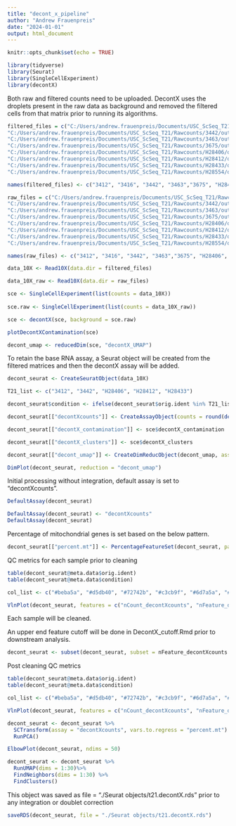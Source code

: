 ```yaml
---
title: "decont_x_pipeline"
author: "Andrew Frauenpreis"
date: "2024-01-01"
output: html_document
---
```


```r
knitr::opts_chunk$set(echo = TRUE)
```
```r
library(tidyverse)
library(Seurat)
library(SingleCellExperiment)
library(decontX)
```
  
  
Both raw and filtered counts need to be uploaded. DecontX uses the droplets present in the raw data as background and removed the filtered cells from that matrix prior to running its algorithms. 
  
  
```r
filtered_files = c("C:/Users/andrew.frauenpreis/Documents/USC_ScSeq_T21/Rawcounts/3412/outs/filtered_feature_bc_matrix", "C:/Users/andrew.frauenpreis/Documents/USC_ScSeq_T21/Rawcounts/3416/outs/filtered_feature_bc_matrix",
"C:/Users/andrew.frauenpreis/Documents/USC_ScSeq_T21/Rawcounts/3442/outs/filtered_feature_bc_matrix",
"C:/Users/andrew.frauenpreis/Documents/USC_ScSeq_T21/Rawcounts/3463/outs/filtered_feature_bc_matrix",
"C:/Users/andrew.frauenpreis/Documents/USC_ScSeq_T21/Rawcounts/3675/outs/filtered_feature_bc_matrix",
"C:/Users/andrew.frauenpreis/Documents/USC_ScSeq_T21/Rawcounts/H28406/outs/filtered_feature_bc_matrix",
"C:/Users/andrew.frauenpreis/Documents/USC_ScSeq_T21/Rawcounts/H28412/outs/filtered_feature_bc_matrix",
"C:/Users/andrew.frauenpreis/Documents/USC_ScSeq_T21/Rawcounts/H28433/outs/filtered_feature_bc_matrix",
"C:/Users/andrew.frauenpreis/Documents/USC_ScSeq_T21/Rawcounts/H28554/outs/filtered_feature_bc_matrix")

names(filtered_files) <- c("3412", "3416", "3442", "3463","3675", "H28406", "H28412", "H28433", "H28554")

raw_files = c("C:/Users/andrew.frauenpreis/Documents/USC_ScSeq_T21/Rawcounts/3412/outs/raw_feature_bc_matrix", "C:/Users/andrew.frauenpreis/Documents/USC_ScSeq_T21/Rawcounts/3416/outs/raw_feature_bc_matrix",
"C:/Users/andrew.frauenpreis/Documents/USC_ScSeq_T21/Rawcounts/3442/outs/raw_feature_bc_matrix",
"C:/Users/andrew.frauenpreis/Documents/USC_ScSeq_T21/Rawcounts/3463/outs/raw_feature_bc_matrix",
"C:/Users/andrew.frauenpreis/Documents/USC_ScSeq_T21/Rawcounts/3675/outs/raw_feature_bc_matrix",
"C:/Users/andrew.frauenpreis/Documents/USC_ScSeq_T21/Rawcounts/H28406/outs/raw_feature_bc_matrix",
"C:/Users/andrew.frauenpreis/Documents/USC_ScSeq_T21/Rawcounts/H28412/outs/raw_feature_bc_matrix",
"C:/Users/andrew.frauenpreis/Documents/USC_ScSeq_T21/Rawcounts/H28433/outs/raw_feature_bc_matrix",
"C:/Users/andrew.frauenpreis/Documents/USC_ScSeq_T21/Rawcounts/H28554/outs/raw_feature_bc_matrix")

names(raw_files) <- c("3412", "3416", "3442", "3463","3675", "H28406", "H28412", "H28433", "H28554")
```

```r
data_10X <- Read10X(data.dir = filtered_files)

data_10X_raw <- Read10X(data.dir = raw_files)
```

```r
sce <- SingleCellExperiment(list(counts = data_10X))
  
sce.raw <- SingleCellExperiment(list(counts = data_10X_raw))
```

```r
sce <- decontX(sce, background = sce.raw)
```

```r
plotDecontXContamination(sce)

decont_umap <- reducedDim(sce, "decontX_UMAP")
```
  
To retain the base RNA assay, a Seurat object will be created from the filtered matrices and then the decontX assay will be added.
  
```r
decont_seurat <- CreateSeuratObject(data_10X)

T21_list <- c("3412", "3442", "H28406", "H28412", "H28433")

decont_seurat$condition <- ifelse(decont_seurat$orig.ident %in% T21_list, "T21", "CTL")
```

```r
decont_seurat[["decontXcounts"]] <- CreateAssayObject(counts = round(decontXcounts(sce)))

decont_seurat[["decontX_contamination"]] <- sce$decontX_contamination

decont_seurat[["decontX_clusters"]] <- sce$decontX_clusters

decont_seurat[["decont_umap"]] <- CreateDimReducObject(decont_umap, assay = "decontXcounts")
```

```r
DimPlot(decont_seurat, reduction = "decont_umap")
```
  
Initial processing without integration, default assay is set to "decontXcounts".
  
```r
DefaultAssay(decont_seurat)

DefaultAssay(decont_seurat) <- "decontXcounts"
DefaultAssay(decont_seurat)
```
  
Percentage of mitochondrial genes is set based on the below pattern. 
  
```r
decont_seurat[["percent.mt"]] <- PercentageFeatureSet(decont_seurat, pattern = "^MT-")
```

QC metrics for each sample prior to cleaning

```r
table(decont_seurat@meta.data$orig.ident)
table(decont_seurat@meta.data$condition)
```

```r
col_list <- c("#beba5a", "#d5db40", "#72742b", "#c3cb9f", "#6d7a5a", "#7ee34d", "#a9e28b", "#5ab143", "#548b45")

VlnPlot(decont_seurat, features = c("nCount_decontXcounts", "nFeature_decontXcounts", "percent.mt"), cols = col_list)
```
  
Each sample will be cleaned.
  
An upper end feature cutoff will be done in DecontX_cutoff.Rmd prior to downstream analysis.
  
```r
decont_seurat <- subset(decont_seurat, subset = nFeature_decontXcounts > 200 & percent.mt < 20)
```

Post cleaning QC metrics

```r
table(decont_seurat@meta.data$orig.ident)
table(decont_seurat@meta.data$condition)
```

```r
col_list <- c("#beba5a", "#d5db40", "#72742b", "#c3cb9f", "#6d7a5a", "#7ee34d", "#a9e28b", "#5ab143", "#548b45")

VlnPlot(decont_seurat, features = c("nCount_decontXcounts", "nFeature_decontXcounts", "percent.mt"), cols = col_list)
```

```r
decont_seurat <- decont_seurat %>% 
  SCTransform(assay = "decontXcounts", vars.to.regress = "percent.mt") %>% 
  RunPCA()
```

```r
ElbowPlot(decont_seurat, ndims = 50)
```

```r
decont_seurat <- decont_seurat %>% 
  RunUMAP(dims = 1:30)%>% 
  FindNeighbors(dims = 1:30) %>% 
  FindClusters()
```
  
This object was saved as file = "./Seurat objects/t21.decontX.rds" prior to any integration or doublet correction
  
```r
saveRDS(decont_seurat, file = "./Seurat objects/t21.decontX.rds")
```
